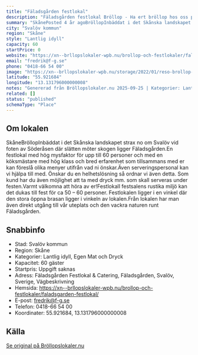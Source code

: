 ```yaml
---
title: "Fäladsgården festlokal"
description: "Fäladsgården festlokal Bröllop - Ha ert bröllop hos oss på Fäladsgården. Skicka gärna en förfrågan så hjälper vi Er!"
summary: "SkånePosted 4 år agoBröllopInbäddat i det Skånska landskapet strax no om Svalöv vid foten av Söderåsen där slätten möter skogen ligger Fäladsgården.En festlokal med hög mysfaktor för upp till 60…"
city: "Svalöv kommun"
region: "Skåne"
style: "Lantlig idyll"
capacity: 60
startPrice: 0
website: "https://xn--brllopslokaler-wpb.nu/brollop-och-festlokaler/faladsgarden-festlokal/"
email: "fredrik@f-g.se"
phone: "0418-66 54 00"
image: "https://xn--brllopslokaler-wpb.nu/storage/2022/01/reso-brollop-brollopslokal-festlokal-bohuslan-vastkusten-1-1.webp"
latitude: "55.921684"
longitude: "13.131796000000008"
notes: "Genererad från Bröllopslokaler.nu 2025-09-25 | Kategorier: Lantlig idyll, Egen Mat och Dryck"
related: []
status: "published"
schemaType: "Place"
---
```


## Om lokalen

SkåneBröllopInbäddat i det Skånska landskapet strax no om Svalöv vid foten av Söderåsen där slätten möter skogen ligger Fäladsgården.En festlokal med hög mysfaktor för upp till 60 personer och med en köksmästare med hög klass och bred erfarenhet som tillsammans med er kan föreslå olika menyer utifrån vad ni önskar.Även serveringspersonal kan vi hjälpa till med. Önskar du en helhetslösning så ordnar vi även detta. Som kund har du även möjlighet att ta med dryck mm. som skall serveras under festen.Varmt välkomna att höra av er!FestlokalI festsalens rustika miljö kan det dukas till fest för ca 50 – 60 personer. Festlokalen ligger i en vinkel där den stora öppna brasan ligger i vinkeln av lokalen.Från lokalen har man även direkt utgång till vår uteplats och den vackra naturen runt Fäladsgården.

## Snabbinfo

- Stad: Svalöv kommun
- Region: Skåne
- Kategorier: Lantlig idyll, Egen Mat och Dryck
- Kapacitet: 60 gäster
- Startpris: Uppgift saknas
- Adress: Fäladsgården Festlokal & Catering, Fäladsgården, Svalöv, Sverige, Vägbeskrivning
- Hemsida: https://xn--brllopslokaler-wpb.nu/brollop-och-festlokaler/faladsgarden-festlokal/
- E-post: fredrik@f-g.se
- Telefon: 0418-66 54 00
- Koordinater: 55.921684, 13.131796000000008

## Källa

[Se original på Bröllopslokaler.nu](https://xn--brllopslokaler-wpb.nu/brollop-och-festlokaler/faladsgarden-festlokal/)
